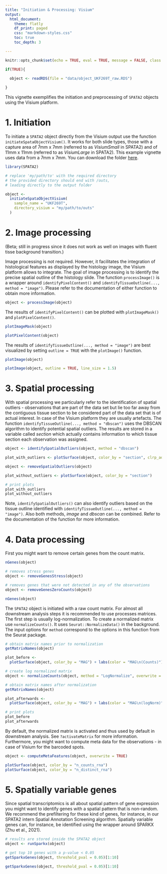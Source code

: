 ```yaml
---
title: "Initiation & Processing: Visium"
output:
  html_document:
    theme: flatly
    df_print: paged
    css: "markdown-styles.css"
    toc: true
    toc_depth: 3

---
```


```r

knitr::opts_chunk$set(echo = TRUE, eval = TRUE, message = FALSE, class.source = "code-chunk", out.width = "50%", rows.print = 6, warning = FALSE, cache = FALSE, fig.show = "hold")

if(TRUE){

  object <- readRDS(file = "data/object_UKF269T_raw.RDS")  
  
}


```

This vignette exemplifies the initiation and preprocessing of `SPATA2` objects using the Visium platform. 

# 1. Initiation 

To initiate a `SPATA2` object directly from the Visium output use the function `initiateSpataObjectVisium()`. It works for both slide types, those with a capture area of 7mm x 7mm (referred to as *VisiumSmall* in SPATA2) and of 11mm x 11mm (referred to as *VisiumLarge* in SPATA2). This example vignette uses data from a 7mm x 7mm. You can download the folder [here](https://drive.google.com/drive/folders/15K58GOAhxHrehpS-OQ7qAGKNzns5VaKE?usp=sharing). 

```r

library(SPATA2)

# replace 'my/path/to' with the required directory
# the provided directory should end with /outs,
# leading directly to the output folder

object <- 
  initiateSpataObjectVisium(
    sample_name = "UKF269T", 
    directory_visium = "my/path/to/outs" 
  )

```

# 2. Image processing 

(Beta; still in progress since it does not work as well on images with fluent tisse background transition.)

Image processing is not required. However, it facilitates the integration of histological features as displayed by the histology image, the Visium platform allows to integrate. The goal of image processing is to identify the precise spatial 
outline of the histology slide. The function `processImage()` is a wrapper around `identifyPixelContent()` and `identifyTissueOutline(..., method = "image")`. Please refer to the documentation of either function to obtain more information.

```r

object <- processImage(object)

```

The results of `identifyPixelContent()` can be plotted with `plotImageMask()` and `plotPixelContent()`.

```r

plotImageMask(object)

plotPixelContent(object)

```

The results of `identifyTissueOutline(..., method = "image")` are best visualized by setting `outline = TRUE` with the `plotImage()` function. 

```r

plotImage(object)

plotImage(object, outline = TRUE, line_size = 1.5)

```

# 3. Spatial processing

With spatial processing we particularly refer to the identification of spatial outliers - observations that are part of the data set but lie too far away from the contiguous tissue section to be considered part of the data set that is of actual interest. In case of the Visium platform they are usually artefacts. The function `identifyTissueOutline(..., method = "dbscan")` uses the DBSCAN algorithm to identify potential spatial outliers. The results are stored in a variable called *section* which actually contains information to which tissue section each observation was assigned. 

```r

object <- identifySpatialOutliers(object, method = "dbscan")

plot_with_outliers <- plotSurface(object, color_by = "section", clrp_adjust = c("outlier" = "blue"))

object <- removeSpatialOutliers(object)

plot_without_outliers <- plotSurface(object, color_by = "section")

# print plots
plot_with_outliers
plot_without_outliers

```

Note, `identifySpatialOutliers()` can also identify outliers based on the tissue outline identified with `identifyTissueOutline(..., method = "image")`. Also both methods, *image* and *dbscan* can be combined. Refer to the documentation of the function for more information. 

# 4. Data processing

First you might want to remove certain genes from the count matrix. 

```r

nGenes(object)

# removes stress genes
object <- removeGenesStress(object)

# removes genes that were not detected in any of the observations
object <- removeGenesZeroCounts(object)

nGenes(object)

```

The `SPATA2` object is initiated with a raw count matrix. For almost all downstream analysis steps it is recommended to use processes matrices. The first step is usually log-normalization. To create a normalized matrix use `normalizeCounts()`. It uses `Seurat::NormalizeData()` in the background. The input options for `method` correspond to the options in this function from the Seurat package. 

```r

# obtain matrix names prior to normalization
getMatrixNames(object)

plot_before <- 
  plotSurface(object, color_by = "MAG") + labs(color = "MAG\n(Counts)")

# create log normalized matrix
object <- normalizeCounts(object, method = "LogNormalize", overwrite = T)

# obtain matrix names after normalization
getMatrixNames(object)

plot_afterwards <- 
  plotSurface(object, color_by = "MAG") + labs(color = "MAG\n(logNorm)")

# print plots
plot_before
plot_afterwards

```

By default, the normalized matrix is activated and thus used by default in downstream analysis. See `?activateMatrix` for more information. Furthermore, you might want to compute meta data for the observations - in case of Visium for the barcoded spots. 

```r

object <- computeMetaFeatures(object, overwrite = TRUE)

plotSurface(object, color_by = "n_counts_rna")
plotSurface(object, color_by = "n_distinct_rna")

```

# 5. Spatially variable genes

Since spatial transcriptomics is all about spatial pattern of gene expression you might want to identify genes with a spatial pattern that is non-random. We recommend the prefiltering for these kind of genes, for instance, in our SPATA2 intern Spatial Annotation Screening algorithm. Spatially variable genes can, for instance, be identified using the wrapper around SPARKX (Zhu et al., 2021).

```r

# results are stored inside the SPATA2 object
object <- runSparkx(object)

# get top 10 genes with a p-value < 0.05
getSparkxGenes(object, threshold_pval = 0.05)[1:10]

```

```r

getSparkxGenes(object, threshold_pval = 0.05)[1:10]

```


